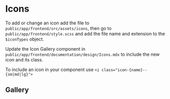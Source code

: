 
<Meta title="Design/Icons" />

# Icons

To add or change an icon add the file to `public/app/frontend/src/assets/icons`, then go to `public/app/frontend/style.scss` and add the file name and extension to the `$iconTypes` object.

Update the Icon Gallery component in `public/app/frontend/documentation/design/Icons.mdx` to include the new icon and its class.

To include an icon in your component use `<i class="icon-{name}--{sm|md|lg}">`

## Gallery

<IconGallery>
    <IconItem name="icon-doc--sm">
        <i class="icon-doc--sm" />
    </IconItem>
    <IconItem name="icon-doc-alt--sm">
        <i class="icon-doc-alt--sm" />
    </IconItem>
    <IconItem name="icon-pdf--sm">
        <i class="icon-pdf--sm" />
    </IconItem>
    <IconItem name="icon-ppt--sm">
        <i class="icon-ppt--sm" />
    </IconItem>
    <IconItem name="icon-winzip--sm">
        <i class="icon-winzip--sm" />
    </IconItem>
    <IconItem name="icon-xls--sm">
        <i class="icon-xls--sm" />
    </IconItem>
    <IconItem name="icon-xls-alt--sm">
        <i class="icon-xls-alt--sm" />
    </IconItem>
    <IconItem name="icon-zip--sm">
        <i class="icon-zip--sm" />
    </IconItem>
</IconGallery>
